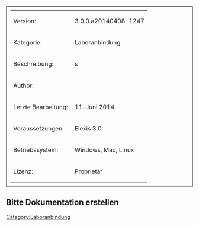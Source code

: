 [[Category:Laboranbindung]]



<table style="width:100%; border: 1px solid; padding: 10px">
	
	<tr>
		<td>Version:</td>
		<td>3.0.0.a20140408-1247</td>
	</tr>
	<tr>
		<td style="width:150px;">Kategorie:</td>
		<td>Laboranbindung</td>
	</tr>
	<tr>
		<td>Beschreibung:</td>
		<td>s</td>
	</tr>
	<tr>
		<td>Author:</td>
		<td></td>
	</tr>
	<tr>
		<td>Letzte Bearbeitung:</td>
		<td>11. Juni 2014</td>
	</tr>
	<tr>
		<td>Voraussetzungen:</td>
		<td>Elexis 3.0</td>
	</tr>
	<tr>
		<td>Betriebssystem:</td>
		<td>Windows, Mac, Linux</td>
	</tr>
	<tr>
		<td>Lizenz:</td>
		<td>Proprietär</td>
	</tr>
</table>


== Bitte Dokumentation erstellen ==